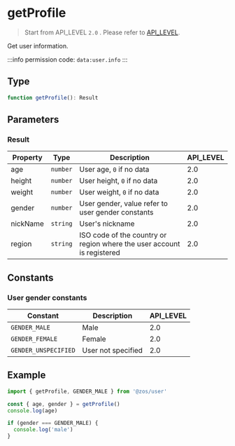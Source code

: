 # getProfile

> Start from API_LEVEL `2.0` . Please refer to [API_LEVEL](../../../../guides/framework/device/compatibility.md).

Get user information.

:::info
permission code: `data:user.info`
:::

## Type

```ts
function getProfile(): Result
```

## Parameters

### Result

| Property | Type                | Description                                                            | API_LEVEL |
| -------- | ------------------- | ---------------------------------------------------------------------- | --------- |
| age      | <code>number</code> | User age, `0` if no data                                               | 2.0       |
| height   | <code>number</code> | User height, `0` if no data                                            | 2.0       |
| weight   | <code>number</code> | User weight, `0` if no data                                            | 2.0       |
| gender   | <code>number</code> | User gender, value refer to user gender constants                      | 2.0       |
| nickName | <code>string</code> | User's nickname                                                        | 2.0       |
| region   | <code>string</code> | ISO code of the country or region where the user account is registered | 2.0       |

## Constants

### User gender constants

| Constant             | Description        | API_LEVEL |
| -------------------- | ------------------ | --------- |
| `GENDER_MALE`        | Male               | 2.0       |
| `GENDER_FEMALE`      | Female             | 2.0       |
| `GENDER_UNSPECIFIED` | User not specified | 2.0       |

## Example

```js
import { getProfile, GENDER_MALE } from '@zos/user'

const { age, gender } = getProfile()
console.log(age)

if (gender === GENDER_MALE) {
  console.log('male')
}
```
